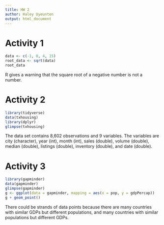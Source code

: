 ```yaml
---
title: HW 2
author: Haley Uyeunten
output: html_document
---
```


# Activity 1
```r
data <- c(-1, 0, 4, 15)
root_data <- sqrt(data)
root_data
```
R gives a warning that the square root of a negative number is not a number.

# Activity 2
```r
library(tidyverse)
data(txhousing)
library(dplyr)
glimpse(txhousing)
```
The data set contains 8,602 observations and 9 variables. The variables are
city (character), year (int), month (int), sales (double), volume (double),
median (double), listings (double), inventory (double), and date (double). 

# Activity 3
```r
library(gapminder)
data(gapminder)
glimpse(gapminder)
g <- ggplot(data = gapminder, mapping = aes(x = pop, y = gdpPercap))
g + geom_point()
```

There could be strands of data points because there are many countries with
similar GDPs but different populations, and many countries with similar
populations but different GDPs.